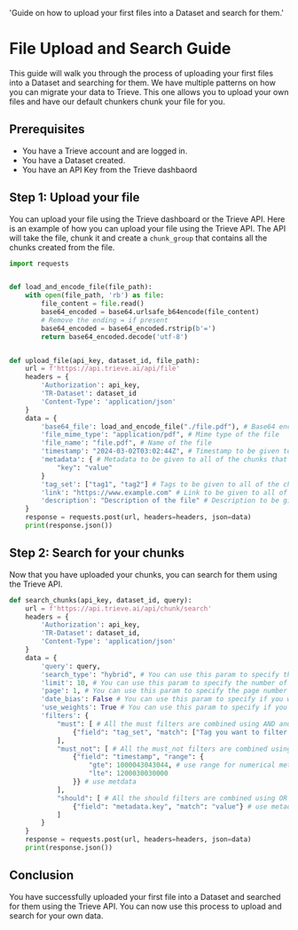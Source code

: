   'Guide on how to upload your first files into a Dataset and search for them.'

# File Upload and Search Guide

This guide will walk you through the process of uploading your first files into a Dataset and searching for them. 
We have multiple patterns on how you can migrate your data to Trieve. This one allows you to upload your own files and have our default chunkers chunk your file for you.

## Prerequisites

- You have a Trieve account and are logged in.
- You have a Dataset created.
- You have an API Key from the Trieve dashbaord


## Step 1: Upload your file

You can upload your file using the Trieve dashboard or the Trieve API. Here is an example of how you can upload your file using the Trieve API.
The API will take the file, chunk it and create a `chunk_group` that contains all the chunks created from the file.

```python
import requests


def load_and_encode_file(file_path):
    with open(file_path, 'rb') as file:
        file_content = file.read()
        base64_encoded = base64.urlsafe_b64encode(file_content)
        # Remove the ending = if present
        base64_encoded = base64_encoded.rstrip(b'=')
        return base64_encoded.decode('utf-8')


def upload_file(api_key, dataset_id, file_path):
    url = f'https://api.trieve.ai/api/file'
    headers = {
        'Authorization': api_key,
        'TR-Dataset': dataset_id
        'Content-Type': 'application/json'
    }
    data = {
        'base64_file': load_and_encode_file("./file.pdf"), # Base64 encoded file. Convert + to -, / to _, and remove the ending = if present. This is the standard base64url encoding.
        'file_mime_type': "application/pdf", # Mime type of the file
        'file_name': "file.pdf", # Name of the file
        'timestamp': "2024-03-02T03:02:44Z", # Timestamp to be given to all of the chunks that are created from this file.
        'metadata': { # Metadata to be given to all of the chunks that are created from this file.
            "key": "value"
        }
        'tag_set': ["tag1", "tag2"] # Tags to be given to all of the chunks that are created from this file.
        'link': "https://www.example.com" # Link to be given to all of the chunks that are created from this file.
        'description': "Description of the file" # Description to be given to the group that encapsulates all of the chunks that are created from this file.
    }
    response = requests.post(url, headers=headers, json=data)
    print(response.json())
```

## Step 2: Search for your chunks

Now that you have uploaded your chunks, you can search for them using the Trieve API.

```python
def search_chunks(api_key, dataset_id, query):
    url = f'https://api.trieve.ai/api/chunk/search'
    headers = {
        'Authorization': api_key,
        'TR-Dataset': dataset_id,
        'Content-Type': 'application/json'
    }
    data = {
        'query': query,
        'search_type': "hybrid", # You can use this param to specify the search type. The options are "fulltext", "semantic", and "hybrid".
        'limit': 10, # You can use this param to specify the number of results you want to get back
        'page': 1, # You can use this param to specify the page number of the results
        'date_bias': False # You can use this param to specify if you want to bias the results based on the timestamp of the chunks
        'use_weights': True # You can use this param to specify if you want to use the weights of the chunks in the search results
        'filters': {
            "must": [ # All the must filters are combined using AND and have to match for the result to be returned
                {"field": "tag_set", "match": ["Tag you want to filter by"]} # use match for text metadata fields
            ],
            "must_not": [ # All the must_not filters are combined using AND and have to NOT match for the result to be returned
                {"field": "timestamp", "range": {
                    "gte": 1000043043044, # use range for numerical metadata fields (timestamp is stored as a unix timestamp)
                    "lte": 1200030030000 
                }} # use metdata
            ],
            "should": [ # All the should filters are combined using OR and at least one of them has to match for the result to be returned
                {"field": "metadata.key", "match": "value"} # use metadata.field to filter based on fields within your metadata JSON object
            ]
        }
    }
    response = requests.post(url, headers=headers, json=data)
    print(response.json())
```

## Conclusion

You have successfully uploaded your first file into a Dataset and searched for them using the Trieve API. You can now use this process to upload and search for your own data.
